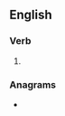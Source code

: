 ==English==

===Verb===
{{head|en|present participle}}

# {{present participle of|debrine|lang=en|nocat=1}}

===Anagrams===
* {{anagrams|en|rebinding}}